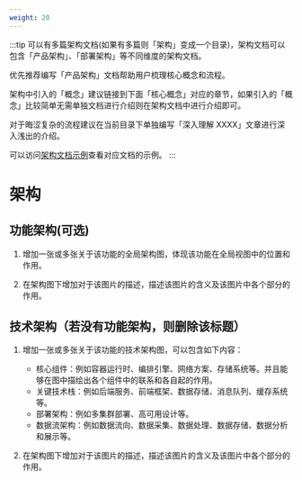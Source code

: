 ```yaml
---
weight: 20
---
```


:::tip
可以有多篇架构文档(如果有多篇则「架构」变成一个目录)，架构文档可以包含「产品架构」、「部署架构」等不同维度的架构文档。

优先推荐编写「产品架构」文档帮助用户梳理核心概念和流程。

架构中引入的「概念」建议链接到下面「核心概念」对应的章节，如果引入的「概念」比较简单无需单独文档进行介绍则在架构文档中进行介绍即可。

对于晦涩复杂的流程建议在当前目录下单独编写「深入理解 XXXX」文章进行深入浅出的介绍。

可以访问[架构文档示例](https://product-doc-guide.alauda.cn/template/arch/example.html)查看对应文档的示例。
:::

# 架构

## 功能架构(可选)

1. 增加一张或多张关于该功能的全局架构图，体现该功能在全局视图中的位置和作用。

2. 在架构图下增加对于该图片的描述，描述该图片的含义及该图片中各个部分的作用。

## 技术架构（若没有功能架构，则删除该标题）

1. 增加一张或多张关于该功能的技术架构图，可以包含如下内容：

   - 核心组件：例如容器运行时、编排引擎、网络方案、存储系统等。并且能够在图中描绘出各个组件中的联系和各自起的作用。
   - 关键技术栈：例如后端服务、前端框架、数据存储、消息队列、缓存系统等。
   - 部署架构：例如多集群部署、高可用设计等。
   - 数据流架构：例如数据流向、数据采集、数据处理、数据存储、数据分析和展示等。

2. 在架构图下增加对于该图片的描述，描述该图片的含义及该图片中各个部分的作用。
